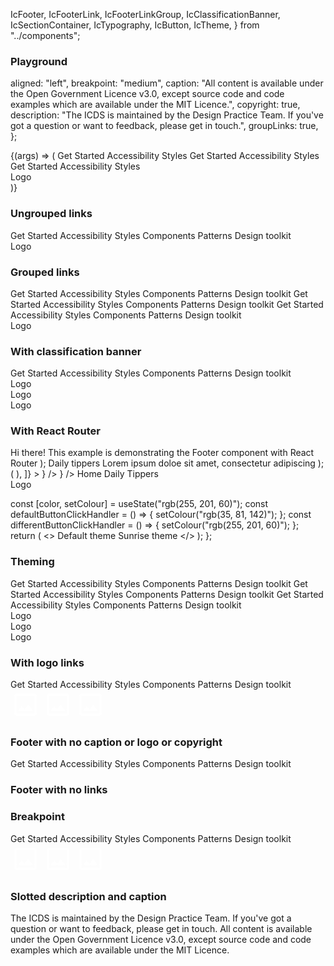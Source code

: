   IcFooter,
  IcFooterLink,
  IcFooterLinkGroup,
  IcClassificationBanner,
  IcSectionContainer,
  IcTypography,
  IcButton,
  IcTheme,
} from "../components";

<Meta title="Footer" component="IcFooter" />

<Description markdown={readme} />

### Playground

  aligned: "left",
  breakpoint: "medium",
  caption: "All content is available under the Open Government Licence v3.0, except source code and code examples which are available under the MIT Licence.",
  copyright: true,
  description: "The ICDS is maintained by the Design Practice Team. If you've got a question or want to feedback, please get in touch.",
  groupLinks: true,
};

<Canvas>
  <Story
    args={defaultArgs}
    name="Playground"
    argTypes={{
      aligned: {
        options: ["center", "full-width", "left"],
        control: { type: "select" },
      },
      breakpoint: {
        options: ["extra large", "extra small", "large", "medium", "small"],
        control: { type: "select" },
      },
    }}
  >
    {(args) => (
        <IcFooter
          aligned={args.aligned}
          breakpoint={args.breakpoint}
          caption={args.caption}
          copyright={args.copyright}
          description={args.description}
          groupLinks={args.groupLinks}
        >
          <IcFooterLinkGroup slot="link" groupTitle="Links 1">
            <IcFooterLink href="/">Get Started</IcFooterLink>
            <IcFooterLink href="/">Accessibility</IcFooterLink>
            <IcFooterLink href="/">Styles</IcFooterLink>
          </IcFooterLinkGroup>
          <IcFooterLinkGroup slot="link" groupTitle="Links 2">
            <IcFooterLink href="/">Get Started</IcFooterLink>
            <IcFooterLink href="/">Accessibility</IcFooterLink>
            <IcFooterLink href="/">Styles</IcFooterLink>
          </IcFooterLinkGroup>
          <IcFooterLinkGroup slot="link" groupTitle="Links 3">
            <IcFooterLink href="/">Get Started</IcFooterLink>
            <IcFooterLink href="/">Accessibility</IcFooterLink>
            <IcFooterLink href="/">Styles</IcFooterLink>
          </IcFooterLinkGroup>
          <div
            slot="logo"
            style={{
              width: "100px",
              height: "100px",
              display: "flex",
              alignItems: "center",
              justifyContent: "center",
              backgroundColor: "var(--ic-theme-primary)",
              color: "var(--ic-theme-text)",
            }}
          >
            Logo
          </div>
        </IcFooter>
    )}
  </Story>
</Canvas>

### Ungrouped links

<Canvas>
  <Story name="Ungrouped links">
    <IcFooter
      description="The ICDS is maintained by the Design Practice Team. If you've got a question or want to feedback, 
          please get in touch."
      caption="All content is available under the Open Government Licence v3.0, except source code and code examples which are available under the MIT Licence."
    >
      <IcFooterLink slot="link" href="/">
        Get Started
      </IcFooterLink>
      <IcFooterLink slot="link" href="/">
        Accessibility
      </IcFooterLink>
      <IcFooterLink slot="link" href="/">
        Styles
      </IcFooterLink>
      <IcFooterLink slot="link" href="/">
        Components
      </IcFooterLink>
      <IcFooterLink slot="link" href="/">
        Patterns
      </IcFooterLink>
      <IcFooterLink slot="link" href="/">
        Design toolkit
      </IcFooterLink>
      <div
        slot="logo"
        style={{
          width: "100px",
          height: "100px",
          display: "flex",
          alignItems: "center",
          justifyContent: "center",
          backgroundColor: "var(--ic-theme-primary)",
          color: "var(--ic-theme-text)",
        }}
      >
        Logo
      </div>
    </IcFooter>
  </Story>
</Canvas>

### Grouped links

<Canvas>
  <Story name="Grouped links">
    <IcFooter
      group-links
      description="The ICDS is maintained by the Design Practice Team. If you've got a question or want to feedback, 
          please get in touch."
      caption="All content is available under the Open Government Licence v3.0, except source code and code examples which are available under the MIT Licence."
    >
      <IcFooterLinkGroup slot="link" groupTitle="Links 1">
        <IcFooterLink href="/">Get Started</IcFooterLink>
        <IcFooterLink href="/">Accessibility</IcFooterLink>
        <IcFooterLink href="/">Styles</IcFooterLink>
        <IcFooterLink href="/">Components</IcFooterLink>
        <IcFooterLink href="/">Patterns</IcFooterLink>
        <IcFooterLink href="/">Design toolkit</IcFooterLink>
      </IcFooterLinkGroup>
      <IcFooterLinkGroup slot="link" groupTitle="Links 2">
        <IcFooterLink href="/">Get Started</IcFooterLink>
        <IcFooterLink href="/">Accessibility</IcFooterLink>
        <IcFooterLink href="/">Styles</IcFooterLink>
        <IcFooterLink href="/">Components</IcFooterLink>
        <IcFooterLink href="/">Patterns</IcFooterLink>
        <IcFooterLink href="/">Design toolkit</IcFooterLink>
      </IcFooterLinkGroup>
      <IcFooterLinkGroup slot="link" groupTitle="Links 3">
        <IcFooterLink href="/">Get Started</IcFooterLink>
        <IcFooterLink href="/">Accessibility</IcFooterLink>
        <IcFooterLink href="/">Styles</IcFooterLink>
        <IcFooterLink href="/">Components</IcFooterLink>
        <IcFooterLink href="/">Patterns</IcFooterLink>
        <IcFooterLink href="/">Design toolkit</IcFooterLink>
      </IcFooterLinkGroup>
      <div
        slot="logo"
        style={{
          width: "100px",
          height: "100px",
          display: "flex",
          alignItems: "center",
          justifyContent: "center",
          backgroundColor: "var(--ic-theme-primary)",
          color: "var(--ic-theme-text)",
        }}
      >
        Logo
      </div>
    </IcFooter>
  </Story>
</Canvas>

### With classification banner

<Canvas>
  <Story name="With classification banner">
    <IcClassificationBanner classification="official" />
    <IcFooter
      aligned="full-width"
      description="The ICDS is maintained by the Design Practice Team. If you've got a question or want to feedback, 
          please get in touch."
      caption="All content is available under the Open Government Licence v3.0, except source code and code examples which are available under the MIT Licence."
      style={{ position: "fixed", bottom: "0", left: "0", right: "0" }}
    >
      <IcFooterLink slot="link" href="/">
        Get Started
      </IcFooterLink>
      <IcFooterLink slot="link" href="/">
        Accessibility
      </IcFooterLink>
      <IcFooterLink slot="link" href="/">
        Styles
      </IcFooterLink>
      <IcFooterLink slot="link" href="/">
        Components
      </IcFooterLink>
      <IcFooterLink slot="link" href="/">
        Patterns
      </IcFooterLink>
      <IcFooterLink slot="link" href="/">
        Design toolkit
      </IcFooterLink>
      <div
        slot="logo"
        style={{
          width: "100px",
          height: "100px",
          display: "flex",
          alignItems: "center",
          justifyContent: "center",
          backgroundColor: "var(--ic-theme-primary)",
          color: "var(--ic-theme-text)",
        }}
      >
        Logo
      </div>
      <div
        slot="logo"
        style={{
          width: "100px",
          height: "100px",
          display: "flex",
          alignItems: "center",
          justifyContent: "center",
          backgroundColor: "var(--ic-theme-primary)",
          color: "var(--ic-theme-text)",
        }}
      >
        Logo
      </div>
      <div
        slot="logo"
        style={{
          width: "100px",
          height: "100px",
          display: "flex",
          alignItems: "center",
          justifyContent: "center",
          backgroundColor: "var(--ic-theme-primary)",
          color: "var(--ic-theme-text)",
        }}
      >
        Logo
      </div>
    </IcFooter>
  </Story>
</Canvas>

### With React Router

  <IcSectionContainer>
    <IcTypography variant="h1">Hi there!</IcTypography>
    <IcTypography>
      This example is demonstrating the Footer component with React Router
    </IcTypography>
  </IcSectionContainer>
);

  <IcSectionContainer>
    <IcTypography variant="h1">Daily tippers</IcTypography>
    <IcTypography>
      Lorem ipsum doloe sit amet, consectetur adipiscing
    </IcTypography>
  </IcSectionContainer>
);

<Canvas>
  <Story
    name="With React Router"
    decorators={[
      (Story) => (
        <MemoryRouter initialEntries={["/"]}>
          <Story />
        </MemoryRouter>
      ),
    ]}
  >
    <Routes>
      <Route path="/" element={<HomePage />} />
      <Route path="/daily-tippers" element={<DailyTippers />} />
    </Routes>
    <IcFooter
      description="The ICDS is maintained by the Design Practice Team. If you've got a question or want to feedback, 
        please get in touch."
      caption="All content is available under the Open Government Licence v3.0, except source code and code examples which are available under the MIT Licence."
      style={{ bottom: "0", left: "0", right: "0" }}
    >
      <IcFooterLink slot="link">
        <NavLink to="/" style={{ color: "var(--ic-theme-text)" }}>
          Home
        </NavLink>
      </IcFooterLink>
      <IcFooterLink slot="link">
        <NavLink to="/daily-tippers" style={{ color: "var(--ic-theme-text)" }}>
          Daily Tippers
        </NavLink>
      </IcFooterLink>
      <div
        slot="logo"
        style={{
          width: "100px",
          height: "100px",
          display: "flex",
          alignItems: "center",
          justifyContent: "center",
          backgroundColor: "var(--ic-theme-primary)",
          color: "var(--ic-theme-text)",
        }}
      >
        Logo
      </div>
    </IcFooter>
  </Story>
</Canvas>

  const [color, setColour] = useState("rgb(255, 201, 60)");
  const defaultButtonClickHandler = () => {
    setColour("rgb(35, 81, 142)");
  };
  const differentButtonClickHandler = () => {
    setColour("rgb(255, 201, 60)");
  };
  return (
    <>
      <IcTheme color={color} />
      <IcButton variant="primary" onClick={defaultButtonClickHandler}>
        Default theme
      </IcButton>
      <IcButton variant="primary" onClick={differentButtonClickHandler}>
        Sunrise theme
      </IcButton>
    </>
  );
};

### Theming

<Canvas>
  <Story name="Theming">
    <Controlled />
    <IcFooter
      aligned="full-width"
      group-links
      description="The ICDS is maintained by the Design Practice Team. If you've got a question or want to feedback, 
        please get in touch."
      caption="All content is available under the Open Government Licence v3.0, except source code and code examples which are available under the MIT Licence."
      style={{ position: "fixed", bottom: "0", left: "0", right: "0" }}
    >
      <IcFooterLinkGroup slot="link" groupTitle="Links 1">
        <IcFooterLink href="/">Get Started</IcFooterLink>
        <IcFooterLink href="/">Accessibility</IcFooterLink>
        <IcFooterLink href="/">Styles</IcFooterLink>
        <IcFooterLink href="/">Components</IcFooterLink>
        <IcFooterLink href="/">Patterns</IcFooterLink>
        <IcFooterLink href="/">Design toolkit</IcFooterLink>
      </IcFooterLinkGroup>
      <IcFooterLinkGroup slot="link" groupTitle="Links 2">
        <IcFooterLink href="/">Get Started</IcFooterLink>
        <IcFooterLink href="/">Accessibility</IcFooterLink>
        <IcFooterLink href="/">Styles</IcFooterLink>
        <IcFooterLink href="/">Components</IcFooterLink>
        <IcFooterLink href="/">Patterns</IcFooterLink>
        <IcFooterLink href="/">Design toolkit</IcFooterLink>
      </IcFooterLinkGroup>
      <IcFooterLinkGroup slot="link" groupTitle="Links 3">
        <IcFooterLink href="/">Get Started</IcFooterLink>
        <IcFooterLink href="/">Accessibility</IcFooterLink>
        <IcFooterLink href="/">Styles</IcFooterLink>
        <IcFooterLink href="/">Components</IcFooterLink>
        <IcFooterLink href="/">Patterns</IcFooterLink>
        <IcFooterLink href="/">Design toolkit</IcFooterLink>
      </IcFooterLinkGroup>
      <div
        slot="logo"
        style={{
          width: "100px",
          height: "100px",
          display: "flex",
          alignItems: "center",
          justifyContent: "center",
          backgroundColor: "var(--ic-theme-primary)",
          color: "var(--ic-theme-text)",
        }}
      >
        Logo
      </div>
      <div
        slot="logo"
        style={{
          width: "100px",
          height: "100px",
          display: "flex",
          alignItems: "center",
          justifyContent: "center",
          backgroundColor: "var(--ic-theme-primary)",
          color: "var(--ic-theme-text)",
        }}
      >
        Logo
      </div>
      <div
        slot="logo"
        style={{
          width: "100px",
          height: "100px",
          display: "flex",
          alignItems: "center",
          justifyContent: "center",
          backgroundColor: "var(--ic-theme-primary)",
          color: "var(--ic-theme-text)",
        }}
      >
        Logo
      </div>
    </IcFooter>
  </Story>
</Canvas>

### With logo links

<Canvas>
  <Story name="With logo links">
    <IcFooter
      description="The ICDS is maintained by the Design Practice Team. If you've got a question or want to feedback, 
          please get in touch."
      caption="All content is available under the Open Government Licence v3.0, except source code and code examples which are available under the MIT Licence."
    >
      <IcFooterLink slot="link" href="/">
        Get Started
      </IcFooterLink>
      <IcFooterLink slot="link" href="/">
        Accessibility
      </IcFooterLink>
      <IcFooterLink slot="link" href="/">
        Styles
      </IcFooterLink>
      <IcFooterLink slot="link" href="/">
        Components
      </IcFooterLink>
      <IcFooterLink slot="link" href="/">
        Patterns
      </IcFooterLink>
      <IcFooterLink slot="link" href="/">
        Design toolkit
      </IcFooterLink>
      <div slot="logo" style={{ display: "flex", gap: "var(--ic-space-lg)" }}>
        <IcFooterLink href="/">
          <svg
            xmlns="http://www.w3.org/2000/svg"
            height="48px"
            viewBox="0 0 24 24"
            width="48px"
            fill="#FFFFFF"
          >
            <path d="M0 0h24v24H0V0z" fill="none" />
            <path d="M19 5v14H5V5h14m0-2H5c-1.1 0-2 .9-2 2v14c0 1.1.9 2 2 2h14c1.1 0 2-.9 2-2V5c0-1.1-.9-2-2-2zm-4.86 8.86l-3 3.87L9 13.14 6 17h12l-3.86-5.14z" />
          </svg>
        </IcFooterLink>
        <IcFooterLink href="/">
          <svg
            xmlns="http://www.w3.org/2000/svg"
            height="48px"
            viewBox="0 0 24 24"
            width="48px"
            fill="#FFFFFF"
          >
            <path d="M0 0h24v24H0V0z" fill="none" />
            <path d="M19 5v14H5V5h14m0-2H5c-1.1 0-2 .9-2 2v14c0 1.1.9 2 2 2h14c1.1 0 2-.9 2-2V5c0-1.1-.9-2-2-2zm-4.86 8.86l-3 3.87L9 13.14 6 17h12l-3.86-5.14z" />
          </svg>
        </IcFooterLink>
        <IcFooterLink href="/">
          <svg
            xmlns="http://www.w3.org/2000/svg"
            height="48px"
            viewBox="0 0 24 24"
            width="48px"
            fill="#FFFFFF"
          >
            <path d="M0 0h24v24H0V0z" fill="none" />
            <path d="M19 5v14H5V5h14m0-2H5c-1.1 0-2 .9-2 2v14c0 1.1.9 2 2 2h14c1.1 0 2-.9 2-2V5c0-1.1-.9-2-2-2zm-4.86 8.86l-3 3.87L9 13.14 6 17h12l-3.86-5.14z" />
          </svg>
        </IcFooterLink>
      </div>
    </IcFooter>
  </Story>
</Canvas>

### Footer with no caption or logo or copyright

<Canvas>
  <Story name="Footer with no caption or logo or copyright">
    <IcFooter
      description="The ICDS is maintained by the Design Practice Team. If you've got a question or want to feedback, 
          please get in touch."
      copyright={false}
    >
      <IcFooterLink slot="link" href="/">
        Get Started
      </IcFooterLink>
      <IcFooterLink slot="link" href="/">
        Accessibility
      </IcFooterLink>
      <IcFooterLink slot="link" href="/">
        Styles
      </IcFooterLink>
      <IcFooterLink slot="link" href="/">
        Components
      </IcFooterLink>
      <IcFooterLink slot="link" href="/">
        Patterns
      </IcFooterLink>
      <IcFooterLink slot="link" href="/">
        Design toolkit
      </IcFooterLink>
    </IcFooter>
  </Story>
</Canvas>

### Footer with no links

<Canvas>
  <Story name="Footer with no links">
    <IcFooter
      description="The ICDS is maintained by the Design Practice Team. If you've got a question or want to feedback, 
          please get in touch."
      caption="All content is available under the Open Government Licence v3.0, except source code and code examples which are available under the MIT Licence."
    />
  </Story>
</Canvas>

### Breakpoint

<Canvas>
  <Story name="Breakpoint">
    <IcFooter
      description="The ICDS is maintained by the Design Practice Team. If you've got a question or want to feedback, 
          please get in touch."
      caption="All content is available under the Open Government Licence v3.0, except source code and code examples which are available under the MIT Licence."
      breakpoint="extra large"
    >
      <IcFooterLink slot="link" href="/">
        Get Started
      </IcFooterLink>
      <IcFooterLink slot="link" href="/">
        Accessibility
      </IcFooterLink>
      <IcFooterLink slot="link" href="/">
        Styles
      </IcFooterLink>
      <IcFooterLink slot="link" href="/">
        Components
      </IcFooterLink>
      <IcFooterLink slot="link" href="/">
        Patterns
      </IcFooterLink>
      <IcFooterLink slot="link" href="/">
        Design toolkit
      </IcFooterLink>
      <div slot="logo" style={{ display: "flex", gap: "var(--ic-space-lg)" }}>
        <IcFooterLink href="/">
          <svg
            xmlns="http://www.w3.org/2000/svg"
            height="48px"
            viewBox="0 0 24 24"
            width="48px"
            fill="#FFFFFF"
          >
            <path d="M0 0h24v24H0V0z" fill="none" />
            <path d="M19 5v14H5V5h14m0-2H5c-1.1 0-2 .9-2 2v14c0 1.1.9 2 2 2h14c1.1 0 2-.9 2-2V5c0-1.1-.9-2-2-2zm-4.86 8.86l-3 3.87L9 13.14 6 17h12l-3.86-5.14z" />
          </svg>
        </IcFooterLink>
        <IcFooterLink href="/">
          <svg
            xmlns="http://www.w3.org/2000/svg"
            height="48px"
            viewBox="0 0 24 24"
            width="48px"
            fill="#FFFFFF"
          >
            <path d="M0 0h24v24H0V0z" fill="none" />
            <path d="M19 5v14H5V5h14m0-2H5c-1.1 0-2 .9-2 2v14c0 1.1.9 2 2 2h14c1.1 0 2-.9 2-2V5c0-1.1-.9-2-2-2zm-4.86 8.86l-3 3.87L9 13.14 6 17h12l-3.86-5.14z" />
          </svg>
        </IcFooterLink>
        <IcFooterLink href="/">
          <svg
            xmlns="http://www.w3.org/2000/svg"
            height="48px"
            viewBox="0 0 24 24"
            width="48px"
            fill="#FFFFFF"
          >
            <path d="M0 0h24v24H0V0z" fill="none" />
            <path d="M19 5v14H5V5h14m0-2H5c-1.1 0-2 .9-2 2v14c0 1.1.9 2 2 2h14c1.1 0 2-.9 2-2V5c0-1.1-.9-2-2-2zm-4.86 8.86l-3 3.87L9 13.14 6 17h12l-3.86-5.14z" />
          </svg>
        </IcFooterLink>
      </div>
    </IcFooter>
  </Story>
</Canvas>

### Slotted description and caption

<Canvas>
  <Story name="Slotted description and caption">
    <IcFooter>
      <IcTypography slot="description">The ICDS is maintained by the Design Practice Team. If you've got a question or want to feedback, please get in touch.</IcTypography>
      <IcTypography slot="caption">All content is available under the Open Government Licence v3.0, except source code and code examples which are available under the MIT Licence.</IcTypography>
    </IcFooter>
  </Story>
</Canvas>